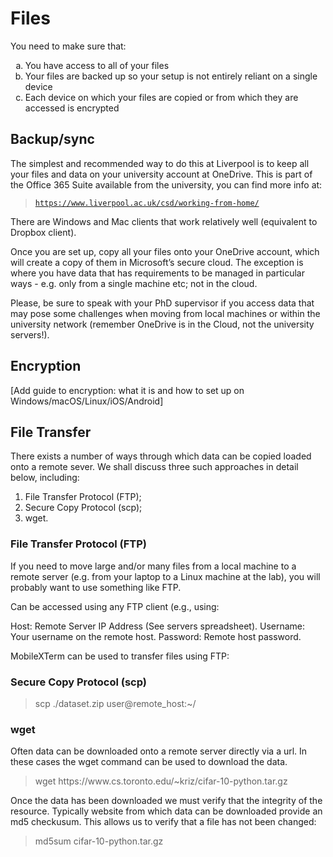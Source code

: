 # Files

You need to make sure that:

a) You have access to all of your files 
b) Your files are backed up so your setup is not entirely reliant on a single device
c) Each device on which your files are copied or from which they are accessed
is encrypted

## Backup/sync

The simplest and recommended way to do this at Liverpool is to keep all your
files and data on your university account at OneDrive. This is part of the
Office 365 Suite available from the university, you can find more info at:

> [`https://www.liverpool.ac.uk/csd/working-from-home/`](https://www.liverpool.ac.uk/csd/working-from-home/)

There are Windows and Mac clients that work relatively well (equivalent to
Dropbox client).

Once you are set up, copy all your files onto your OneDrive account, which
will create a copy of them in Microsoft's secure cloud. The exception is
where you have data that has requirements to be managed in particular ways - e.g.
only from a single machine etc; not in the cloud.

Please, be sure to speak with your PhD supervisor if you access data that
may pose some challenges when moving from local machines or within the university
network (remember OneDrive is in the Cloud, not the university servers!).

## Encryption

[Add guide to encryption: what it is and how to set up on
Windows/macOS/Linux/iOS/Android]

## File Transfer

There exists a number of ways through which data can be copied 
loaded onto a remote sever. We shall discuss three such approaches
in detail below, including: 

1) File Transfer Protocol (FTP); 
2) Secure Copy Protocol (scp);
3) wget.

### File Transfer Protocol (FTP)

If you need to move large and/or many files from a local machine to a remote
server (e.g. from your laptop to a Linux machine at the lab), you will
probably want to use something like FTP. 

Can be accessed using any FTP client (e.g., \href{https://filezilla-project.org/}{FileZilla)} using:

Host: Remote Server IP Address (See servers spreadsheet).
Username: Your username on the remote host.
Password: Remote host password.

MobileXTerm can be used to transfer files using FTP:

### Secure Copy Protocol (scp)

> scp ./dataset.zip user@remote_host:~/

### wget

Often data can be downloaded onto a remote server directly via a url. In these cases the wget command can be used to download the data. 

> wget https://www.cs.toronto.edu/~kriz/cifar-10-python.tar.gz

Once the data has been downloaded we must verify that the integrity of the resource. Typically website from which data can be downloaded provide an md5 checkusum. This allows us to verify that a file has not been changed: 

> md5sum cifar-10-python.tar.gz 

